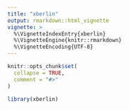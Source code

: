 ```yaml
---
title: "xberlin"
output: rmarkdown::html_vignette
vignette: >
  %\VignetteIndexEntry{xberlin}
  %\VignetteEngine{knitr::rmarkdown}
  %\VignetteEncoding{UTF-8}
---
```


```r
knitr::opts_chunk$set(
  collapse = TRUE,
  comment = "#>"
)
```

```r
library(xberlin)
```
